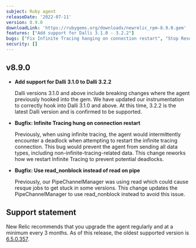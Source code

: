 ```yaml
---
subject: Ruby agent
releaseDate: '2022-07-11'
version: 8.9.0
downloadLink: 'https://rubygems.org/downloads/newrelic_rpm-8.9.0.gem'
features: ["Add support for Dalli 3.1.0 - 3.2.2"]
bugs: ["Fix Infinite Tracing hanging on connection restart", "Stop Resque jobs from intermittently getting stuck"]
security: []
---
```


## v8.9.0

* **Add support for Dalli 3.1.0 to Dalli 3.2.2**

  Dalli versions 3.1.0 and above include breaking changes where the agent previously hooked into the gem. We have updated our instrumentation to correctly hook into Dalli 3.1.0 and above. At this time, 3.2.2 is the latest Dalli version and is confirmed to be supported.

* **Bugfix: Infinite Tracing hung on connection restart**

  Previously, when using infinite tracing, the agent would intermittently encounter a deadlock when attempting to restart the infinite tracing connection. This bug would prevent the agent from sending all data types, including non-infinite-tracing-related data. This change reworks how we restart Infinite Tracing to prevent potential deadlocks.

* **Bugfix: Use read_nonblock instead of read on pipe**

  Previously, our PipeChannelManager was using read which could cause resque jobs to get stuck in some versions. This change updates the PipeChannelManager to use read_nonblock instead to avoid this issue.

## Support statement

New Relic recommends that you upgrade the agent regularly and at a minimum every 3 months. As of this release, the oldest supported version is [6.5.0.357](https://docs.newrelic.com/docs/release-notes/agent-release-notes/ruby-release-notes/ruby-agent-650357).

